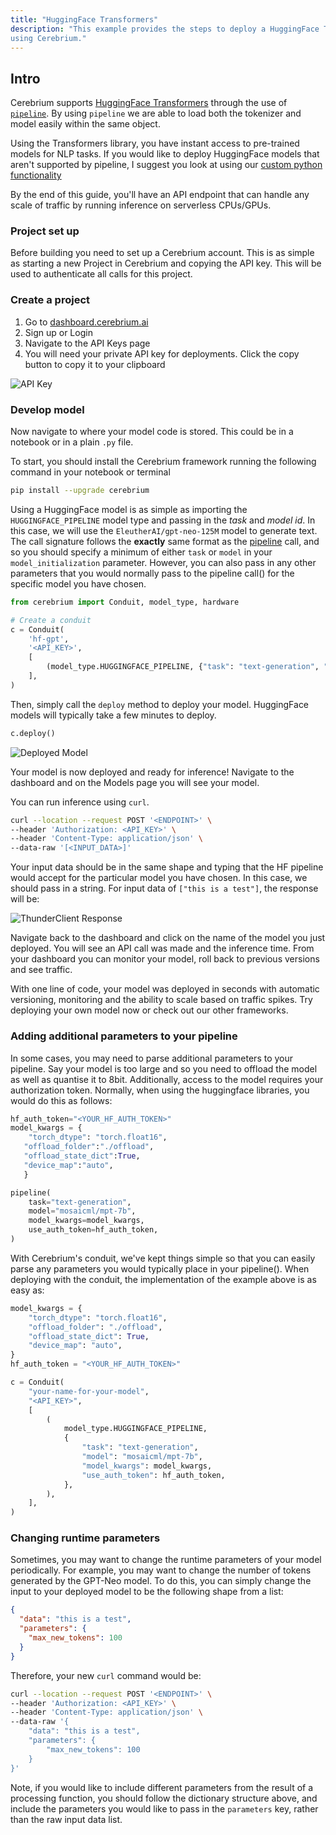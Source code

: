 ```yaml
---
title: "HuggingFace Transformers"
description: "This example provides the steps to deploy a HuggingFace Transformers model
using Cerebrium."
---
```


## Intro

Cerebrium supports [HuggingFace Transformers](https://huggingface.co/) through the use of [`pipeline`](https://huggingface.co/docs/transformers/main_classes/pipelines).
By using `pipeline` we are able to load both the tokenizer and model easily within the same object.

Using the Transformers library, you have instant access to pre-trained models for NLP tasks. If you would like to deploy HuggingFace models that aren't supported
by pipeline, I suggest you look at using our [custom python functionality](/quickstarts/custom)

By the end of this guide, you'll have an API endpoint that can handle any scale
of traffic by running inference on serverless CPUs/GPUs.

### Project set up

Before building you need to set up a Cerebrium account. This is as simple as
starting a new Project in Cerebrium and copying the API key. This will be used
to authenticate all calls for this project.

### Create a project

1. Go to [dashboard.cerebrium.ai](https://dashboard.cerebrium.ai)
2. Sign up or Login
3. Navigate to the API Keys page
4. You will need your private API key for deployments. Click the copy button to copy it to your clipboard

![API Key](/images/cortex/api_keys_private_key.png)

### Develop model

Now navigate to where your model code is stored. This could be in a notebook or
in a plain `.py` file.

To start, you should install the Cerebrium framework running the following
command in your notebook or terminal

```bash
pip install --upgrade cerebrium
```

Using a HuggingFace model is as simple as importing the `HUGGINGFACE_PIPELINE` model type and passing in the _task_ and _model id_.
In this case, we will use the `EleutherAI/gpt-neo-125M` model to generate text. The call signature follows the **exactly** same format as the [pipeline](https://huggingface.co/docs/transformers/main_classes/pipelines) call,
and so you should specify a minimum of either `task` or `model` in your `model_initialization` parameter. However, you can also pass in any other parameters that you would normally pass to the pipeline call() for the specific model you have chosen.

```python
from cerebrium import Conduit, model_type, hardware

# Create a conduit
c = Conduit(
    'hf-gpt',
    '<API_KEY>',
    [
        (model_type.HUGGINGFACE_PIPELINE, {"task": "text-generation", "model": "EleutherAI/gpt-neo-125M", "max_new_tokens": 100}),
    ],
)
```

Then, simply call the `deploy` method to deploy your model. HuggingFace models will typically take a few minutes to deploy.

```python
c.deploy()
```

![Deployed Model](/images/quickstarts/hf-2.png)

Your model is now deployed and ready for inference!
Navigate to the dashboard and on the Models page you will see your model.

You can run inference using `curl`.

```bash
curl --location --request POST '<ENDPOINT>' \
--header 'Authorization: <API_KEY>' \
--header 'Content-Type: application/json' \
--data-raw '[<INPUT_DATA>]'
```

Your input data should be in the same shape and typing that the HF pipeline would accept for the particular model you have chosen.
In this case, we should pass in a string. For input data of `["this is a test"]`, the response will be:

![ThunderClient Response](/images/quickstarts/hf-3.png)

Navigate back to the dashboard and click on the name of the model you just
deployed. You will see an API call was made and the inference time. From your
dashboard you can monitor your model, roll back to previous versions and see
traffic.

With one line of code, your model was deployed in seconds with automatic
versioning, monitoring and the ability to scale based on traffic spikes. Try
deploying your own model now or check out our other frameworks.

### Adding additional parameters to your pipeline

In some cases, you may need to parse additional parameters to your pipeline. Say your model is too large and so you need to offload the model as well as quantise it to 8bit. Additionally, access to the model requires your authorization token. Normally, when using the huggingface libraries, you would do this as follows:

```python
hf_auth_token="<YOUR_HF_AUTH_TOKEN>"
model_kwargs = {
    "torch_dtype": "torch.float16",
   "offload_folder":"./offload",
   "offload_state_dict":True,
   "device_map":"auto",
   }

pipeline(
    task="text-generation",
    model="mosaicml/mpt-7b",
    model_kwargs=model_kwargs,
    use_auth_token=hf_auth_token,
)
```

With Cerebrium's conduit, we've kept things simple so that you can easily parse any parameters you would typically place in your pipeline(). When deploying with the conduit, the implementation of the example above is as easy as:

```python
model_kwargs = {
    "torch_dtype": "torch.float16",
    "offload_folder": "./offload",
    "offload_state_dict": True,
    "device_map": "auto",
}
hf_auth_token = "<YOUR_HF_AUTH_TOKEN>"

c = Conduit(
    "your-name-for-your-model",
    "<API_KEY>",
    [
        (
            model_type.HUGGINGFACE_PIPELINE,
            {
                "task": "text-generation",
                "model": "mosaicml/mpt-7b",
                "model_kwargs": model_kwargs,
                "use_auth_token": hf_auth_token,
            },
        ),
    ],
)
```

### Changing runtime parameters

Sometimes, you may want to change the runtime parameters of your model periodically. For example, you may want to change the number of tokens generated by the GPT-Neo model.
To do this, you can simply change the input to your deployed model to be the following shape from a list:

```json
{
  "data": "this is a test",
  "parameters": {
    "max_new_tokens": 100
  }
}
```

Therefore, your new `curl` command would be:

```bash
curl --location --request POST '<ENDPOINT>' \
--header 'Authorization: <API_KEY>' \
--header 'Content-Type: application/json' \
--data-raw '{
    "data": "this is a test",
    "parameters": {
        "max_new_tokens": 100
    }
}'
```

Note, if you would like to include different parameters from the result of a processing function, you should follow the dictionary structure above, and include the parameters you would like to pass in the `parameters` key, rather than the raw input data list.
